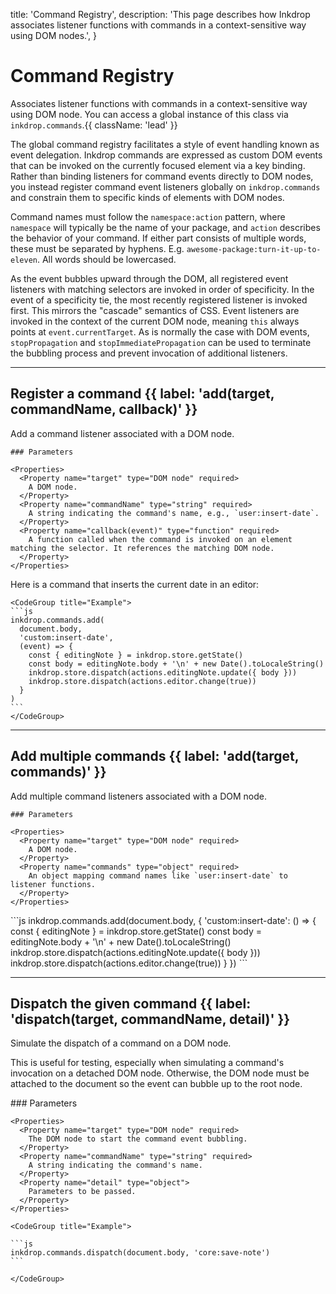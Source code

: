   title: 'Command Registry',
  description: 'This page describes how Inkdrop associates listener functions with commands in a context-sensitive way using DOM nodes.',
}

# Command Registry

Associates listener functions with commands in a context-sensitive way using DOM node.
You can access a global instance of this class via `inkdrop.commands`.{{ className: 'lead' }}

The global command registry facilitates a style of event handling known as event delegation. Inkdrop commands are expressed as custom DOM events that can be invoked on the currently focused element via a key binding.
Rather than binding listeners for command events directly to DOM nodes, you instead register command event listeners globally on `inkdrop.commands` and constrain them to specific kinds of elements with DOM nodes.

Command names must follow the `namespace:action` pattern, where `namespace` will typically be the name of your package, and `action` describes the behavior of your command.
If either part consists of multiple words, these must be separated by hyphens. E.g. `awesome-package:turn-it-up-to-eleven`.
All words should be lowercased.

As the event bubbles upward through the DOM, all registered event listeners with matching selectors are invoked in order of specificity.
In the event of a specificity tie, the most recently registered listener is invoked first.
This mirrors the "cascade" semantics of CSS.
Event listeners are invoked in the context of the current DOM node, meaning `this` always points at `event.currentTarget`.
As is normally the case with DOM events, `stopPropagation` and `stopImmediatePropagation` can be used to terminate the bubbling process and prevent invocation of additional listeners.

---

## Register a command {{ label: 'add(target, commandName, callback)' }}

<Row>
  <Col>
    Add a command listener associated with a DOM node.

    ### Parameters

    <Properties>
      <Property name="target" type="DOM node" required>
        A DOM node.
      </Property>
      <Property name="commandName" type="string" required>
        A string indicating the command's name, e.g., `user:insert-date`.
      </Property>
      <Property name="callback(event)" type="function" required>
        A function called when the command is invoked on an element matching the selector. It references the matching DOM node.
      </Property>
    </Properties>
  </Col>
  <Col sticky>
    Here is a command that inserts the current date in an editor:

    <CodeGroup title="Example">
    ```js
    inkdrop.commands.add(
      document.body,
      'custom:insert-date',
      (event) => {
        const { editingNote } = inkdrop.store.getState()
        const body = editingNote.body + '\n' + new Date().toLocaleString()
        inkdrop.store.dispatch(actions.editingNote.update({ body }))
        inkdrop.store.dispatch(actions.editor.change(true))
      }
    )
    ```
    </CodeGroup>
  </Col>
</Row>

---

## Add multiple commands {{ label: 'add(target, commands)' }}

<Row>
  <Col>
    Add multiple command listeners associated with a DOM node.

    ### Parameters

    <Properties>
      <Property name="target" type="DOM node" required>
        A DOM node.
      </Property>
      <Property name="commands" type="object" required>
        An object mapping command names like `user:insert-date` to listener functions.
      </Property>
    </Properties>
  </Col>
  <Col sticky>
    <CodeGroup title="Example">
    ```js
    inkdrop.commands.add(document.body, {
      'custom:insert-date': () => {
        const { editingNote } = inkdrop.store.getState()
        const body = editingNote.body + '\n' + new Date().toLocaleString()
        inkdrop.store.dispatch(actions.editingNote.update({ body }))
        inkdrop.store.dispatch(actions.editor.change(true))
      }
    })
    ```
    </CodeGroup>
  </Col>
</Row>

---


## Dispatch the given command {{ label: 'dispatch(target, commandName, detail)' }}

Simulate the dispatch of a command on a DOM node.

This is useful for testing, especially when simulating a command's invocation on a detached DOM node. Otherwise, the DOM node must be attached to the document so the event can bubble up to the root node.

<Row>
  <Col>
    ### Parameters

    <Properties>
      <Property name="target" type="DOM node" required>
        The DOM node to start the command event bubbling.
      </Property>
      <Property name="commandName" type="string" required>
        A string indicating the command's name.
      </Property>
      <Property name="detail" type="object">
        Parameters to be passed.
      </Property>
    </Properties>
  </Col>
  <Col sticky>

    <CodeGroup title="Example">
    
    ```js
    inkdrop.commands.dispatch(document.body, 'core:save-note')
    ```

    </CodeGroup>

  </Col>
</Row>
